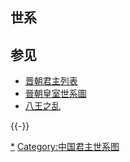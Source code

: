 ==世系==
<center>
{{chart/start}}
{{chart|border=0 | | | | | | | | | | | | | | | |:| ado |ado=过继 }}
{{chart| | | | | | | | | Yi |Yi=晋宣帝<br>[[司马懿|司马懿]]<br>179-251}}
{{chart| |,|-|-|-|v|-|-|-|^|-|-|-|v|-|-|-|.|}}
{{chart| Sh | | Zh | | | | | | Zo | |Lu |Sh=晋景帝<br>[[司馬師|司馬師]]<br>208-255|Zh=晋文帝<br>[[司马昭|司马昭]]<br>211-265|Lu=赵王<br>[[司马伦|司马伦]]<br>249-'''301'''|Zo=琅邪武王<br>[[司馬伷|司馬伷]]<br>227-283}}
{{chart| | | | | |!| | | | | | | |!|}}
{{chart| | | | | Ya | | | | | | Ji |Ya='''[[司馬炎|晋武帝]]'''<br>司马炎<br>236-'''265-290'''|Ji=琅邪恭王<br>[[司馬覲|司馬覲]]<br>256-290}}
{{chart| | | | | |!|L|~|~|~|~|~|7|!}}
{{chart| |,|-|-|-|+|-|-|-|.| | |:|!}}
{{chart| Zh | | Ya | | Ch | | Ru |Zh='''[[晉惠帝|晉惠帝]]'''<br>司马衷<br>259-'''290-301'''<br>'''301-307'''|Ch='''[[晋怀帝|晋怀帝]]'''<br>司马炽<br>284-'''307-311'''-313 |Ya=吴孝王<br>[[司馬晏|司馬晏]]<br>281-311|Ru='''[[晉元帝|晉元帝]]'''<br>司马睿<br>276-'''318-323'''}}
{{chart| | | | | |!| | | | | | | |)|-|-|-|-|-|-|-|.| }}
{{chart| | | | | Ye | | | | | | Sh | | | | | | Yu |Ye='''[[晋愍帝|晋愍帝]]'''<br>司马邺<br>300-'''313-316'''-318 |Sh='''[[晉明帝|晉明帝]]'''<br>司马绍<br>299-'''323-325'''|Yu='''[[晉簡文帝|晉簡文帝]]'''<br>司马昱<br>320-'''372''' }}
{{chart| | | | | | | | | |,|-|-|-|(| | | | | | | |!|}}
{{chart| | | | | | | | | Ya | | Yu | | | | | | Yo |Ya='''[[晉成帝|晉成帝]]'''<br>司马衍<br>321-'''325-342'''|Yu='''[[晉康帝|晉康帝]]'''<br>司马岳<br>322-'''342-344'''|Yo='''[[晋孝武帝|晋孝武帝]]'''<br>司马曜<br>362-'''372-396'''}}
{{chart| | | | | |,|-|-|-|(| | | |!| | | |,|-|-|-|(|}}
{{chart| | | | | Pe | | Yi | | Da | | Dz | | Dw |Pe='''[[晉哀帝|晉哀帝]]'''<br>司马丕<br>341-'''361-365'''|Yi='''[[晋废帝|晋废帝]]'''<br>司马奕<br>342-'''365-372'''-386|Da='''[[晉穆帝|晉穆帝]]'''<br>司马聃<br>343-'''344-361'''|Dz='''[[晋安帝|晋安帝]]'''<br>司马德宗<br>382-'''396-404'''<br>'''405-419'''|Dw='''[[晋恭帝|晋恭帝]]'''<br>司马德文<br>386-'''419-420'''-421}}
{{chart/end}}
</center><noinclude>

== 参见 ==
* [[晋朝君主列表|晋朝君主列表]]
* [[晉朝皇室世系圖|晉朝皇室世系圖]]
* [[八王之乱|八王之乱]]

{{-}}
{{晉朝君主}} 
{{中国君主世系图}} 

[[Category:晋朝皇帝|*]]
[[Category:中国君主世系图|Category:中国君主世系图]]
</noinclude>